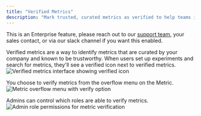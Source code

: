 ```yaml
---
title: "Verified Metrics"
description: "Mark trusted, curated metrics as verified to help teams identify reliable metrics for experiments."
---
```


<Info>This is an Enterprise feature, please reach out to our [support team](mailto:support@statsig.com), your sales contact, or via our slack channel if you want this enabled.</Info>

Verified metrics are a way to identify metrics that are curated by your company and known to be trustworthy. When users set up experiments and search for metrics, they'll see a verified icon next to verified metrics.
![Verified metrics interface showing verified icon](/images/metrics/verified-metrics-interface.png)

You choose to verify metrics from the overflow menu on the Metric.
![Metric overflow menu with verify option](/images/metrics/metric-overflow-verify-option.png)

Admins can control which roles are able to verify metrics.  
![Admin role permissions for metric verification](https://github.com/statsig-io/docs/assets/31516123/437645df-dd63-4fd4-841d-1517126e1531)
